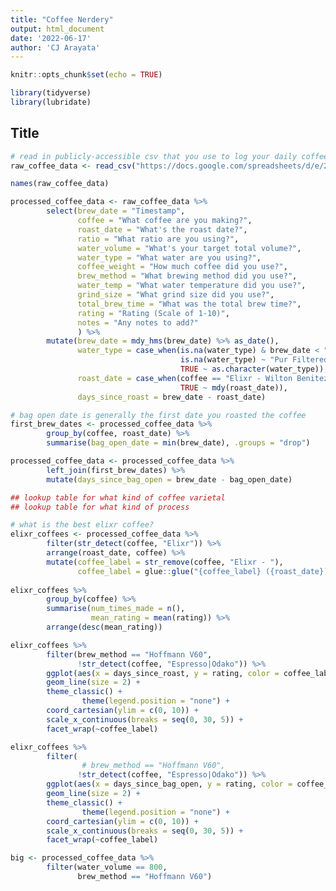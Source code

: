 ```yaml
---
title: "Coffee Nerdery"
output: html_document
date: '2022-06-17'
author: 'CJ Arayata'
---
```


```r
knitr::opts_chunk$set(echo = TRUE)
```


```r
library(tidyverse)
library(lubridate)
```

## Title

```r

# read in publicly-accessible csv that you use to log your daily coffee making
raw_coffee_data <- read_csv("https://docs.google.com/spreadsheets/d/e/2PACX-1vRFRdo6gr0uTa3LNSdcMXdAq0MGQcb3OLKKnbpVxYOMogTvnZEHhiEvlQo4SZLJfHXaBVtCAjxZGX7J/pub?gid=3766389&single=true&output=csv")

names(raw_coffee_data)

processed_coffee_data <- raw_coffee_data %>% 
        select(brew_date = "Timestamp",
               coffee = "What coffee are you making?",
               roast_date = "What's the roast date?",
               ratio = "What ratio are you using?",
               water_volume = "What's your target total volume?",
               water_type = "What water are you using?",
               coffee_weight = "How much coffee did you use?",
               brew_method = "What brewing method did you use?",
               water_temp = "What water temperature did you use?",
               grind_size = "What grind size did you use?",
               total_brew_time = "What was the total brew time?",
               rating = "Rating (Scale of 1-10)",
               notes = "Any notes to add?"
               ) %>% 
        mutate(brew_date = mdy_hms(brew_date) %>% as_date(),
               water_type = case_when(is.na(water_type) & brew_date < "2022-05-25" ~ "Philly Tap",
                                      is.na(water_type) ~ "Pur Filtered",
                                      TRUE ~ as.character(water_type)),
               roast_date = case_when(coffee == "Elixr - Wilton Benitez" ~ as_date("2022-05-12"),
                                      TRUE ~ mdy(roast_date)),
               days_since_roast = brew_date - roast_date)

# bag open date is generally the first date you roasted the coffee
first_brew_dates <- processed_coffee_data %>% 
        group_by(coffee, roast_date) %>%
        summarise(bag_open_date = min(brew_date), .groups = "drop")

processed_coffee_data <- processed_coffee_data %>% 
        left_join(first_brew_dates) %>% 
        mutate(days_since_bag_open = brew_date - bag_open_date)

## lookup table for what kind of coffee varietal
## lookup table for what kind of process

# what is the best elixr coffee?
elixr_coffees <- processed_coffee_data %>% 
        filter(str_detect(coffee, "Elixr")) %>% 
        arrange(roast_date, coffee) %>% 
        mutate(coffee_label = str_remove(coffee, "Elixr - "),
               coffee_label = glue::glue("{coffee_label} ({roast_date})"))
        
elixr_coffees %>%        
        group_by(coffee) %>% 
        summarise(num_times_made = n(),
                  mean_rating = mean(rating)) %>% 
        arrange(desc(mean_rating))

elixr_coffees %>% 
        filter(brew_method == "Hoffmann V60",
               !str_detect(coffee, "Espresso|Odako")) %>% 
        ggplot(aes(x = days_since_roast, y = rating, color = coffee_label)) +
        geom_line(size = 2) +
        theme_classic() +
                theme(legend.position = "none") +
        coord_cartesian(ylim = c(0, 10)) +
        scale_x_continuous(breaks = seq(0, 30, 5)) +
        facet_wrap(~coffee_label)

elixr_coffees %>% 
        filter(
                # brew_method == "Hoffmann V60",
               !str_detect(coffee, "Espresso|Odako")) %>% 
        ggplot(aes(x = days_since_bag_open, y = rating, color = coffee_label)) +
        geom_line(size = 2) +
        theme_classic() +
                theme(legend.position = "none") +
        coord_cartesian(ylim = c(0, 10)) +
        scale_x_continuous(breaks = seq(0, 30, 5)) +
        facet_wrap(~coffee_label)

big <- processed_coffee_data %>% 
        filter(water_volume == 800,
               brew_method == "Hoffmann V60")
```
